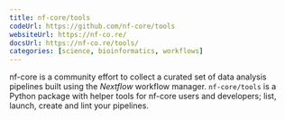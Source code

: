 ```yaml
---
title: nf-core/tools
codeUrl: https://github.com/nf-core/tools
websiteUrl: https://nf-co.re/
docsUrl: https://nf-co.re/tools/
categories: [science, bioinformatics, workflows]
---
```


nf-core is a community effort to collect a curated set of data analysis pipelines built using the _Nextflow_ workflow manager.
`nf-core/tools` is a Python package with helper tools for nf-core users and developers; list, launch, create and lint your pipelines.
